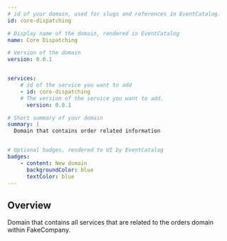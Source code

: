 ```yaml
---
# id of your domain, used for slugs and references in EventCatalog.
id: core-dispatching

# Display name of the domain, rendered in EventCatalog
name: Core Dispatching

# Version of the domain
version: 0.0.1


services:
    # id of the service you want to add
    - id: core-dispatching
    # The version of the service you want to add.
      version: 0.0.1

# Short summary of your domain
summary: |
  Domain that contains order related information


# Optional badges, rendered to UI by EventCatalog
badges:
    - content: New domain
      backgroundColor: blue
      textColor: blue
---
```


## Overview

Domain that contains all services that are related to the orders domain within FakeCompany.

<NodeGraph />
